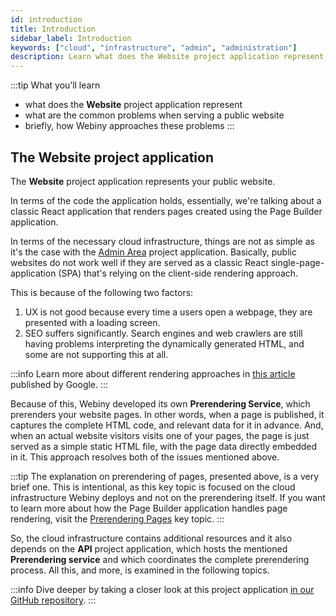 ```yaml
---
id: introduction
title: Introduction
sidebar_label: Introduction
keywords: ["cloud", "infrastructure", "admin", "administration"]
description: Learn what does the Website project application represent.
---
```



:::tip What you’ll learn
- what does the **Website** project application represent
- what are the common problems when serving a public website
- briefly, how Webiny approaches these problems
:::

## The Website project application

The **Website** project application represents your public website.

In terms of the code the application holds, essentially, we're talking about a classic React application that renders pages created using the Page Builder application.

In terms of the necessary cloud infrastructure, things are not as simple as it's the case with the [Admin Area](/docs/key-topics/cloud-infrastructure/admin/introduction) project application. Basically, public websites do not work well if they are served as a classic React single-page-application (SPA) that's relying on the client-side rendering approach.

This is because of the following two factors:

1. UX is not good because every time a users open a webpage, they are presented with a loading screen.
2. SEO suffers significantly. Search engines and web crawlers are still having problems interpreting the dynamically generated HTML, and some are not supporting this at all.

:::info
Learn more about different rendering approaches in [this article](https://developers.google.com/web/updates/2019/02/rendering-on-the-web) published by Google.
:::

Because of this, Webiny developed its own **Prerendering Service**, which prerenders your website pages. In other words, when a page is published, it captures the complete HTML code, and relevant data for it in advance. And, when an actual website visitors visits one of your pages, the page is just served as a simple static HTML file, with the page data directly embedded in it. This approach resolves both of the issues mentioned above.

:::tip
The explanation on prerendering of pages, presented above, is a very brief one. This is intentional, as this key topic is focused on the cloud infrastructure Webiny deploys and not on the prerendering itself. If you want to learn more about how the Page Builder application handles page rendering, visit the [Prerendering Pages](/docs/key-topics/serverless-cms/page-builder/prerendering-pages) key topic.
:::

So, the cloud infrastructure contains additional resources and it also depends on the **API** project application, which hosts the mentioned **Prerendering service** and which coordinates the complete prerendering process. All this, and more, is examined in the following topics.

:::info
Dive deeper by taking a closer look at this project application [in our GitHub repository](https://github.com/webiny/webiny-js/tree/v5/packages/cwp-template-aws/template/apps/website).
:::
